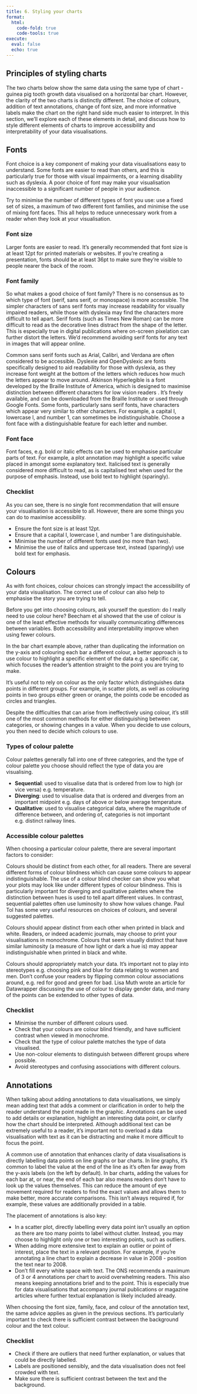 ```yaml
---
title: 6. Styling your charts
format:
  html:
    code-fold: true
    code-tools: true
execute: 
  eval: false
  echo: true
---
```



## Principles of styling charts

The two charts below show the same data using the same type of chart - guinea pig tooth growth data visualised on a horizontal bar chart. However, the clarity of the two charts is distinctly different. The choice of colours, addition of text annotations, change of font size, and more informative labels make the chart on the right hand side much easier to interpret. In this section, we’ll explore each of these elements in detail, and discuss how to style different elements of charts to improve accessibility and interpretability of your data visualisations.

## Fonts

Font choice is a key component of making your data visualisations easy to understand. Some fonts are easier to read than others, and this is particularly true for those with visual impairments, or a learning disability such as dyslexia. A poor choice of font may make your visualisation inaccessible to a significant number of people in your audience. 

Try to minimise the number of different types of font you use: use a fixed set of sizes, a maximum of two different font families, and minimise the use of mixing font faces. This all helps to reduce unnecessary work from a reader when they look at your visualisation.

### Font size

Larger fonts are easier to read. It’s generally recommended that font size is at least 12pt for printed materials or websites. If you’re creating a presentation, fonts should be at least 36pt to make sure they’re visible to people nearer the back of the room.

### Font family

So what makes a good choice of font family? There is no consensus as to which type of font (serif, sans serif, or monospace) is more accessible. The simpler characters of sans serif fonts may increase readability for visually impaired readers, while those with dyslexia may find the characters more difficult to tell apart. Serif fonts (such as Times New Roman) can be more difficult to read as the decorative lines distract from the shape of the letter. This is especially true in digital publications where on-screen pixelation can further distort the letters. We’d recommend avoiding serif fonts for any text in images that will appear online.

Common sans serif fonts such as Arial, Calibri, and Verdana are often considered to be accessible. Dyslexie and OpenDyslexic are fonts specifically designed to aid readability for those with dyslexia, as they increase font weight at the bottom of the letters which reduces how much the letters appear to move around. Atkinson Hyperlegible is a font developed by the Braille Institute of America, which is designed to maximise distinction between different characters for low vision readers . It’s freely available, and can be downloaded from the Braille Institute or used through Google Fonts. Some fonts, particularly sans serif fonts, have characters which appear very similar to other characters. For example, a capital I, lowercase l, and number 1, can sometimes be indistinguishable. Choose a font face with a distinguishable feature for each letter and number.

### Font face

Font faces, e.g. bold or italic effects can be used to emphasise particular parts of text. For example, a plot annotation may highlight a specific value placed in amongst some explanatory text. Italicised text is generally considered more difficult to read, as is capitalised text when used for the purpose of emphasis. Instead, use bold text to highlight (sparingly).

### Checklist

As you can see, there is no single font recommendation that will ensure your visualisation is accessible to all. However, there are some things you can do to maximise accessibility.

* Ensure the font size is at least 12pt.
* Ensure that a capital I, lowercase l, and number 1 are distinguishable. 
* Minimise the number of different fonts used (no more than two).
* Minimise the use of italics and uppercase text, instead (sparingly) use bold text for emphasis.

## Colours

As with font choices, colour choices can strongly impact the accessibility of your data visualisation. The correct use of colour can also help to emphasise the story you are trying to tell.

Before you get into choosing colours, ask yourself the question: do I really need to use colour here? Beecham et al showed that the use of colour is one of the least effective methods for visually communicating differences between variables. Both accessibility and interpretability improve when using fewer colours. 

In the bar chart example above, rather than duplicating the information on the y-axis and colouring each bar a different colour, a better approach is to use colour to highlight a specific element of the data e.g. a specific car, which focuses the reader’s attention straight to the point you are trying to make.

It’s useful not to rely on colour as the only factor which distinguishes data points in different groups. For example, in scatter plots, as well as colouring points in two groups either green or orange, the points code be encoded as circles and triangles.

Despite the difficulties that can arise from ineffectively using colour, it’s still one of the most common methods for either distinguishing between categories, or showing changes in a value. When you decide to use colours, you then need to decide which colours to use.

### Types of colour palette

Colour palettes generally fall into one of three categories, and the type of colour palette you choose should reflect the type of data you are visualising.

* **Sequential**: used to visualise data that is ordered from low to high (or vice versa) e.g. temperature.
* **Diverging**: used to visualise data that is ordered and diverges from an important midpoint e.g. days of above or below average temperature.
* **Qualitative**: used to visualise categorical data, where the magnitude of difference between, and ordering of, categories is not important e.g. distinct railway lines.

### Accessible colour palettes
When choosing a particular colour palette, there are several important factors to consider:

Colours should be distinct from each other, for all readers. There are several different forms of colour blindness which can cause some colours to appear indistinguishable. The use of a colour blind checker can show you what your plots may look like under different types of colour blindness. This is particularly important for diverging and qualitative palettes where the distinction between hues is used to tell apart different values. In contrast, sequential palettes often use luminosity to show how values change. Paul Tol has some very useful resources on choices of colours, and several suggested palettes.


Colours should appear distinct from each other when printed in black and white. Readers, or indeed academic journals, may choose to print your visualisations in monochrome. Colours that seem visually distinct that have similar luminosity (a measure of how light or dark a hue is) may appear indistinguishable when printed in black and white.

Colours should appropriately match your data. It’s important not to play into stereotypes e.g. choosing pink and blue for data relating to women and men. Don’t confuse your readers by flipping common colour associations around, e.g. red for good and green for bad. Lisa Muth wrote an article for Datawrapper discussing the use of colour to display gender data, and many of the points can be extended to other types of data.

### Checklist
* Minimise the number of different colours used.
* Check that your colours are colour blind friendly, and have sufficient contrast when viewed in monochrome.
* Check that the type of colour palette matches the type of data visualised.
* Use non-colour elements to distinguish between different groups where possible.
* Avoid stereotypes and confusing associations with different colours.

## Annotations

When talking about adding annotations to data visualisations, we simply mean adding text that adds a comment or clarification in order to help the reader understand the point made in the graphic. Annotations can be used to add details or explanation, highlight an interesting data point, or clarify how the chart should be interpreted. Although additional text can be extremely useful to a reader, it’s important not to overload a data visualisation with text as it can be distracting and make it more difficult to focus the point. 

A common use of annotation that enhances clarity of data visualisations is directly labelling data points on line graphs or bar charts. In line graphs, it’s common to label the value at the end of the line as it’s often far away from the y-axis labels (on the left by default). In bar charts, adding the values for each bar at, or near, the end of each bar also means readers don’t have to look up the values themselves. This can reduce the amount of eye movement required for readers to find the exact values and allows them to make better, more accurate comparisons. This isn’t always required if, for example, these values are additionally provided in a table.

The placement of annotations is also key:

* In a scatter plot, directly labelling every data point isn’t usually an option as there are too many points to label without clutter. Instead, you may choose to highlight only one or two interesting points, such as outliers.
* When adding more extensive text to explain an outlier or point of interest, place the text in a relevant position. For example, if you’re annotating a line chart to explain a decrease in value in 2008 - position the text near to 2008.
* Don’t fill every white space with text. The ONS recommends a maximum of 3 or 4 annotations per chart to avoid overwhelming readers. This also means keeping annotations brief and to the point. This is especially true for data visualisations that accompany journal publications or magazine articles where further textual explanation is likely included already.

When choosing the font size, family, face, and colour of the annotation text, the same advice applies as given in the previous sections. It’s particularly important to check there is sufficient contrast between the background colour and the text colour.

### Checklist

* Check if there are outliers that need further explanation, or values that could be directly labelled.
* Labels are positioned sensibly, and the data visualisation does not feel crowded with text.
* Make sure there is sufficient contrast between the text and the background.



